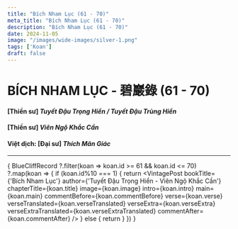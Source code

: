 ```yaml
---
title: "Bích Nham Lục (61 - 70)"
meta_title: "Bích Nham Lục (61 - 70)"
description: "Bích Nham Lục (61 - 70)"
date: 2024-11-05
image: "/images/wide-images/silver-1.png"
tags: ['Koan']
draft: false
---
```



<div class="container vi-koans">

  # BÍCH NHAM LỤC - 碧巖錄 (61 - 70)

  #### [Thiền sư] <em>Tuyết Đậu Trọng Hiển / Tuyết Đậu Trùng Hiển</em>

  #### [Thiền sư] <em>Viên Ngộ Khắc Cần</em>

  #### Việt dịch: [Đại sư] <em>Thích Mãn Giác</em>

  ***

  {
    BlueCliffRecord
      ?.filter(koan => koan.id >= 61 && koan.id <= 70)
      ?.map(koan => {
        if (koan.id%10 === 1) {
          return <VintagePost bookTitle={'Bích Nham Lục'} author={'Tuyết Đậu Trọng Hiển - Viên Ngộ Khắc Cần'}
                              chapterTitle={koan.title} image={koan.image}
                              intro={koan.intro} main={koan.main}
                              commentBefore={koan.commentBefore}
                              verse={koan.verse} verseTranslated={koan.verseTranslated}
                              verseExtra={koan.verseExtra} verseExtraTranslated={koan.verseExtraTranslated}
                              commentAfter={koan.commentAfter}
          />
        } else {
          return <VintagePost chapterTitle={koan.title} image={koan.image}
                              intro={koan.intro} main={koan.main}
                              commentBefore={koan.commentBefore}
                              verse={koan.verse} verseTranslated={koan.verseTranslated}
                              verseExtra={koan.verseExtra} verseExtraTranslated={koan.verseExtraTranslated}
                              commentAfter={koan.commentAfter}
          />
        }
      })
  }

</div>
